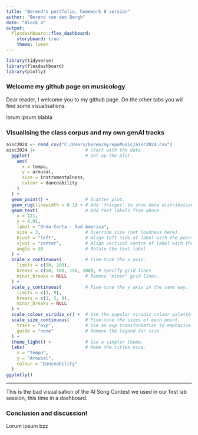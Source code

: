 ```yaml
---
title: "Berend's portfolio, homework 8 version"
author: "Berend van den Bergh"
date: "Block 4"
output: 
  flexdashboard::flex_dashboard:
    storyboard: true
    theme: lumen
---
```


```r
library(tidyverse)
library(flexdashboard)
library(plotly)
```

### Welcome my github page on musicology

Dear reader, I welcome you to my github page. On the other tabs you will find some visualisations. 

lorum ipsum blabla

### Visualising the class corpus and my own genAI tracks

```r
aisc2024 <- read_csv("C:/Users/beren/myrepoMusic/aisc2024.csv")
aisc2024 |>                   # Start with the data
  ggplot(                     # Set up the plot.
    aes(
      x = tempo,
      y = arousal,
      size = instrumentalness,
      colour = danceability
    )
  ) +
  geom_point() +              # Scatter plot.
  geom_rug(linewidth = 0.1) + # Add 'fringes' to show data distribution.
  geom_text(                  # Add text labels from above.
    x = 121,
    y = 4.91,
    label = "Onda Corta - Sud America",
    size = 3,                 # Override size (not loudness here).
    hjust = "left",           # Align left side of label with the point.
    vjust = "center",         # Align vertical centre of label with the point.
    angle = 30                # Rotate the text label
  ) +
  scale_x_continuous(         # Fine-tune the x axis.
    limits = c(50, 200),
    breaks = c(50, 100, 150, 200), # Specify grid lines
    minor_breaks = NULL       # Remove 'minor' grid lines.
  ) +
  scale_y_continuous(         # Fine-tune the y axis in the same way.
    limits = c(1, 9),
    breaks = c(1, 5, 9),
    minor_breaks = NULL
  ) +
  scale_colour_viridis_c() +  # Use the popular viridis colour palette.
  scale_size_continuous(      # Fine-tune the sizes of each point.
    trans = "exp",            # Use an exp transformation to emphasise loud..
    guide = "none"            # Remove the legend for size.
  ) +
  theme_light() +             # Use a simpler theme.
  labs(                       # Make the titles nice.
    x = "Tempo",
    y = "Arousal",
    colour = "Danceability"
  )
ggplotly()
```


***

This is the bad visualisation of the AI Song Contest we used in our first lab session, this time in a dashboard.

### Conclusion and discussion!

Lorum ipsum bzz
